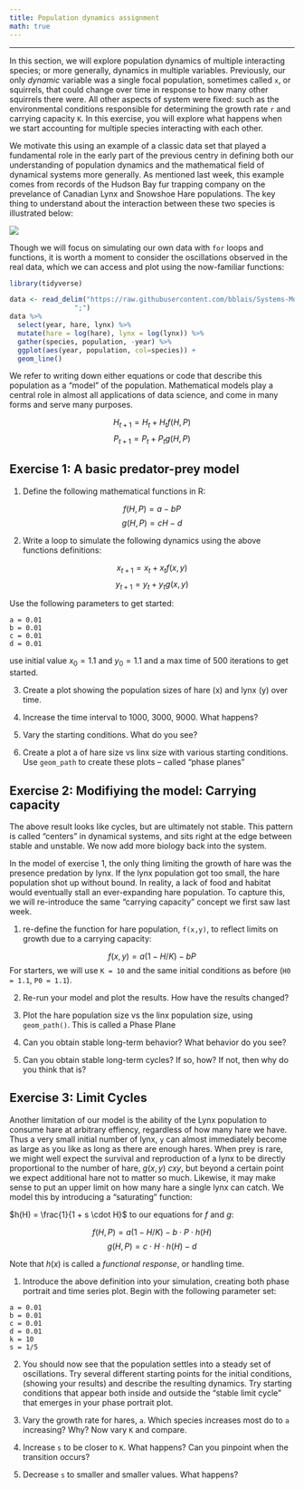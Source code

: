 ```yaml
---
title: Population dynamics assignment
math: true
---
```



------

In this section, we will explore population dynamics of multiple interacting species; or more generally, dynamics in multiple variables.  Previously, our only _dynamic_ variable was a single focal population, sometimes called `x`, or squirrels, that could change over time in response to how many other squirrels there were.  All other aspects of system were fixed: such as the environmental conditions responsible for determining the growth rate `r` and carrying capacity `K`.  In this exercise, you will explore what happens when we start accounting for multiple species interacting with each other.

We motivate this using an example of a classic data set that played a fundamental role in the early part of the previous centry in defining both our understanding of population dynamics and the mathematical field of dynamical systems more generally. As mentioned last week, this example comes from records of the Hudson Bay fur trapping company on the prevelance of Canadian Lynx and Snowshoe Hare populations.  The key thing to understand about the interaction between these two species is illustrated below:

![](https://www.math.duke.edu/education/ccp/materials/engin/predprey/Lynx.gif)



Though we will focus on simulating our own data with `for` loops and functions, it is worth a moment to consider the oscillations observed in the real data, which we can access and plot using the now-familiar functions:


```r
library(tidyverse)
```

```r
data <- read_delim("https://raw.githubusercontent.com/bblais/Systems-Modeling-Spring-2015-Notebooks/master/data/Lynx%20and%20Hare%20Data/lynxhare.csv",
                ";") 
data %>%
  select(year, hare, lynx) %>%
  mutate(hare = log(hare), lynx = log(lynx)) %>%
  gather(species, population, -year) %>%
  ggplot(aes(year, population, col=species)) + 
  geom_line()

```





We refer to writing down either equations or code that describe this population as a "model" of the population.  Mathematical models play a central role in almost all applications of data science, and come in many forms and serve many purposes.  


$$H_{t+1} = H_t + H_t  f(H,P) $$
$$P_{t+1} = P_t + P_t  g(H,P) $$




## Exercise 1: A basic predator-prey model

1.  Define the following mathematical functions in R:

$$f(H,P) = a - b P $$
$$g(H,P) = c H  - d $$


2. Write a loop to simulate the following dynamics using the above functions definitions:

$$x_{t+1} = x_t + x_t  f(x,y) $$
$$y_{t+1} = y_t + y_t  g(x,y) $$

Use the following parameters to get started:

```
a = 0.01
b = 0.01
c = 0.01
d = 0.01
```

use initial value $x_0 = 1.1$ and $y_0 = 1.1$ and a max time of $500$ iterations to get started.


3. Create a plot showing the population sizes of hare (x) and lynx (y) over time.


4.  Increase the time interval to 1000, 3000, 9000.  What happens?  


5. Vary the starting conditions. What do you see?  


6. Create a plot a of hare size vs linx size with various starting conditions.  Use `geom_path` to create these plots -- called "phase planes"




## Exercise 2: Modifiying the model: Carrying capacity

The above result looks like cycles, but are ultimately not stable.  This pattern is called "centers" in dynamical systems, and sits right at the edge between stable and unstable.  We now add more biology back into the system.  

In the model of exercise 1, the only thing limiting the growth of hare was the presence predation by lynx. If the lynx population got too small, the hare population shot up without bound.  In reality, a lack of food and habitat would eventually stall an ever-expanding hare population.  To capture this, we will re-introduce the same "carrying capacity" concept we first saw last week.  

1. re-define the function for hare population, `f(x,y)`, to reflect limits on growth due to a carrying capacity:


$$f(x,y) = a  (1 - H/K) - b P $$
For starters, we will use `K = 10` and the same initial conditions as before (`H0 = 1.1`, `P0 = 1.1`).  


2. Re-run your model and plot the results.  How have the results changed?  


3. Plot the hare population size vs the linx population size, using `geom_path()`.  This is called a Phase Plane


3. Can you obtain stable long-term behavior?  What behavior do you see?

4. Can you obtain stable long-term cycles? If so, how? If not, then why do you think that is?


## Exercise 3: Limit Cycles

Another limitation of our model is the ability of the Lynx population to consume hare at arbitrary effiency, regardless of how many hare we have.  Thus a very small initial number of lynx, `y` can almost immediately become as large as you like as long as there are enough hares. When prey is rare, we might well expect the survival and reproduction of a lynx to be directly proportional to the number of hare, $g(x,y) ~ c x y$, but beyond a certain point we expect additional hare not to matter so much.  Likewise, it may make sense to put an upper limit on how many hare a single lynx can catch.  We model this by introducing a "saturating" function:

$h(H) = \frac{1}{1 + s \cdot H}$ to our equations for $f$ and $g$:  

$$ f(H,P) = a (1 - H / K)  - b \cdot P \cdot h(H) $$
$$ g(H,P) = c \cdot H \cdot h(H) - d $$

Note that $h(x)$ is called a *functional response*, or handling time.  

1.  Introduce the above definition into your simulation, creating both phase portrait and time series plot.  Begin with the following parameter set:

```
a = 0.01
b = 0.01
c = 0.01
d = 0.01
k = 10
s = 1/5
```

2. You should now see that the population settles into a steady set of oscillations.  Try several different starting points for the initial conditions, (showing your results) and describe the resulting dynamics.  Try starting conditions that appear both inside and outside the "stable limit cycle" that emerges in your phase portrait plot.  


3. Vary the growth rate for hares, `a`.  Which species increases most do to `a` increasing?  Why?  Now vary `K` and compare.

4.  Increase `s` to be closer to `K`.  What happens?  Can you pinpoint when the transition occurs?

5. Decrease `s` to smaller and smaller values.  What happens?  

